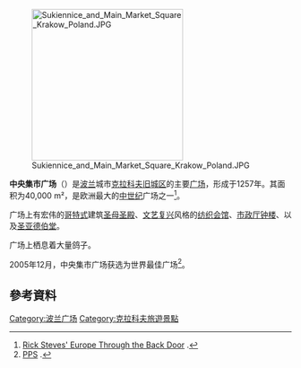 {{Expand|time=2017-07-21T21:34:40+00:00}}
[[File:Sukiennice_and_Main_Market_Square_Krakow_Poland.JPG|270px]]

'''中央集市广场'''（{{lang-pl|Rynek Główny w Krakowie}}）是[[波兰|波兰]]城市[[克拉科夫|克拉科夫]][[克拉科夫老城|旧城区]]的主要[[广场|广场]]，形成于1257年。其面积为40,000 m²，是欧洲最大的[[中世纪|中世纪]]广场之一<ref name = "Steves">[http://books.google.com/books?vid=ISBN1566917212&id=2KzSp-AV3KIC&pg=PA496&lpg=PA496&dq=Krak%C3%B3w+market+square+largest&sig=HsrAY8aaOMHY6qvpoIlzzCVJZ-E  Rick Steves' Europe Through the Back Door] {{Wayback|url=http://books.google.com/books?vid=ISBN1566917212&id=2KzSp-AV3KIC&pg=PA496&lpg=PA496&dq=Krak%C3%B3w+market+square+largest&sig=HsrAY8aaOMHY6qvpoIlzzCVJZ-E |date=20121109010954 }}.</ref>。

广场上有宏伟的[[哥特式|哥特式]]建筑[[圣母圣殿_(克拉科夫)|圣母圣殿]]、[[文艺复兴|文艺复兴]]风格的[[纺织会馆_(克拉科夫)|纺织会馆]]、[[市政厅钟楼_(克拉科夫)|市政厅钟楼]]、以及[[圣亚德伯堂_(克拉科夫)|圣亚德伯堂]]。

广场上栖息着大量鸽子。

2005年12月，中央集市广场获选为世界最佳广场<ref name="PPS">[http://www.pps.org/info/newsletter/december2005/international_squares  PPS] {{Wayback|url=http://www.pps.org/info/newsletter/december2005/international_squares |date=20080628174937 }}.</ref>。

==參考資料==
{{commonscat|Old Town Market Square in Kraków}}
{{reflist}}

{{coord|50|03|42|N|19|56|14|E|type:landmark|display=title}}

[[Category:波兰广场|Category:波兰广场]]
[[Category:克拉科夫旅遊景點|Category:克拉科夫旅遊景點]]